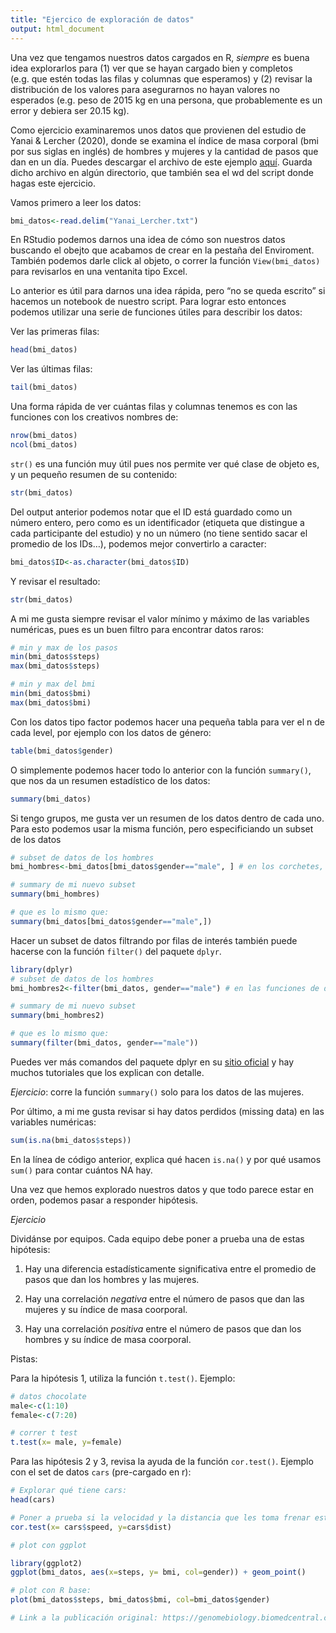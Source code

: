 ```yaml
---
title: "Ejercico de exploración de datos"
output: html_document
---
```


Una vez que tengamos nuestros datos cargados en R, *siempre* es buena idea explorarlos para (1) ver que se hayan cargado bien y completos (e.g. que estén todas las filas y columnas que esperamos) y (2) revisar la distribución de los valores para asegurarnos no hayan valores no esperados (e.g. peso de 2015 kg en una persona, que probablemente es un error y debiera ser 20.15 kg). 

Como ejercicio examinaremos unos datos que provienen del estudio de Yanai & Lercher (2020), donde se examina el índice de masa corporal (bmi por sus siglas en inglés) de hombres y mujeres y la cantidad de pasos que dan en un día. Puedes descargar el archivo de este ejemplo [aquí](Yanai_Lercher.txt). Guarda dicho archivo en algún directorio, que también sea el wd del script donde hagas este ejercicio.

Vamos primero a leer los datos:
```r
bmi_datos<-read.delim("Yanai_Lercher.txt")
```

En RStudio podemos darnos una idea de cómo son nuestros datos buscando el obejto que acabamos de crear en la pestaña del Enviroment. También podemos darle click al objeto, o correr la  función `View(bmi_datos)` para revisarlos en una ventanita tipo Excel. 

Lo anterior es útil para darnos una idea rápida, pero "no se queda escrito" si hacemos un notebook de nuestro script. Para lograr esto entonces podemos utilizar una serie de funciones útiles para describir los datos:

Ver las primeras filas:
```r
head(bmi_datos)
```

Ver las últimas filas:
```r
tail(bmi_datos)
```

Una forma rápida de ver cuántas filas y columnas tenemos es con las funciones con los creativos nombres de:

```r
nrow(bmi_datos)
ncol(bmi_datos)
```

`str()` es una función muy útil pues nos permite ver qué clase de objeto es, y un pequeño resumen de su contenido:
```r
str(bmi_datos)
```

Del output anterior podemos notar que el ID está guardado como un número entero, pero como es un identificador (etiqueta que distingue a cada participante del estudio) y no un número (no tiene sentido sacar el promedio de los IDs...), podemos mejor convertirlo a caracter:

```r
bmi_datos$ID<-as.character(bmi_datos$ID)
```

Y revisar el resultado:

```r
str(bmi_datos)
```

A mi me gusta siempre revisar el valor mínimo y máximo de las variables numéricas, pues es un buen filtro para encontrar datos raros:

```r
# min y max de los pasos
min(bmi_datos$steps)
max(bmi_datos$steps)

# min y max del bmi
min(bmi_datos$bmi)
max(bmi_datos$bmi)
```

Con los datos tipo factor podemos hacer una pequeña tabla para ver el n de cada level, por ejemplo con los datos de género:
```r
table(bmi_datos$gender)
```

O simplemente podemos hacer todo lo anterior con la función `summary()`, que nos da un resumen estadístico de los datos:
```r
summary(bmi_datos)
```

Si tengo grupos, me gusta ver un resumen de los datos dentro de cada uno. Para esto podemos usar la misma función, pero especificiando un subset de los datos

```r
# subset de datos de los hombres
bmi_hombres<-bmi_datos[bmi_datos$gender=="male", ] # en los corchetes, lo que está antes de la coma son las filas y después las columnas. Entonces le estamos diciendo a R: dame las filas donde gender = male, y todas las columnas (no hay nada después de la comna, y nada es todo).

# summary de mi nuevo subset
summary(bmi_hombres)

# que es lo mismo que:
summary(bmi_datos[bmi_datos$gender=="male",])
```

Hacer un subset de datos filtrando por filas de interés también puede hacerse con la función `filter()` del paquete `dplyr`. 

```r
library(dplyr)
# subset de datos de los hombres
bmi_hombres2<-filter(bmi_datos, gender=="male") # en las funciones de dplyr, el primer argumento son los datos, es decir la data frame (bmi_datos en este caso) en donde se quiere aplicar la función. Para seleccionar la columan NO es necesario usar el $.

# summary de mi nuevo subset
summary(bmi_hombres2)

# que es lo mismo que:
summary(filter(bmi_datos, gender=="male"))

```

Puedes ver más comandos del paquete dplyr en su [sitio oficial](https://dplyr.tidyverse.org/articles/dplyr.html) y hay muchos tutoriales que los explican con detalle.

*Ejercicio*: corre la función `summary()` solo para los datos de las mujeres.

Por último, a mi me gusta revisar si hay datos perdidos (missing data) en las variables numéricas:

```r
sum(is.na(bmi_datos$steps))
```

En la línea de código anterior, explica qué hacen `is.na()` y por qué usamos `sum()` para contar cuántos NA hay.

Una vez que hemos explorado nuestros datos y que todo parece estar en orden, podemos pasar a responder hipótesis.

*Ejercicio*

Dividánse por equipos. Cada equipo debe poner a prueba una de estas hipótesis:

1) Hay una diferencia estadísticamente significativa entre el promedio de pasos que dan los hombres y las mujeres.

2) Hay una correlación *negativa* entre el número de pasos que dan las mujeres y su índice de masa coorporal. 

3) Hay una correlación *positiva* entre el número de pasos que dan los hombres y su índice de masa coorporal.

Pistas:

Para la hipótesis 1, utiliza la función `t.test()`. Ejemplo:

```r
# datos chocolate
male<-c(1:10)
female<-c(7:20)

# correr t test
t.test(x= male, y=female)
```

Para las hipótesis 2 y 3, revisa la ayuda de la función `cor.test()`. Ejemplo con el set de datos `cars` (pre-cargado en r):

```r
# Explorar qué tiene cars:
head(cars)

# Poner a prueba si la velocidad y la distancia que les toma frenar están corelacionadas
cor.test(x= cars$speed, y=cars$dist)
```


```r
# plot con ggplot

library(ggplot2)
ggplot(bmi_datos, aes(x=steps, y= bmi, col=gender)) + geom_point()

# plot con R base:
plot(bmi_datos$steps, bmi_datos$bmi, col=bmi_datos$gender)

# Link a la publicación original: https://genomebiology.biomedcentral.com/articles/10.1186/s13059-020-02133-w 
```





